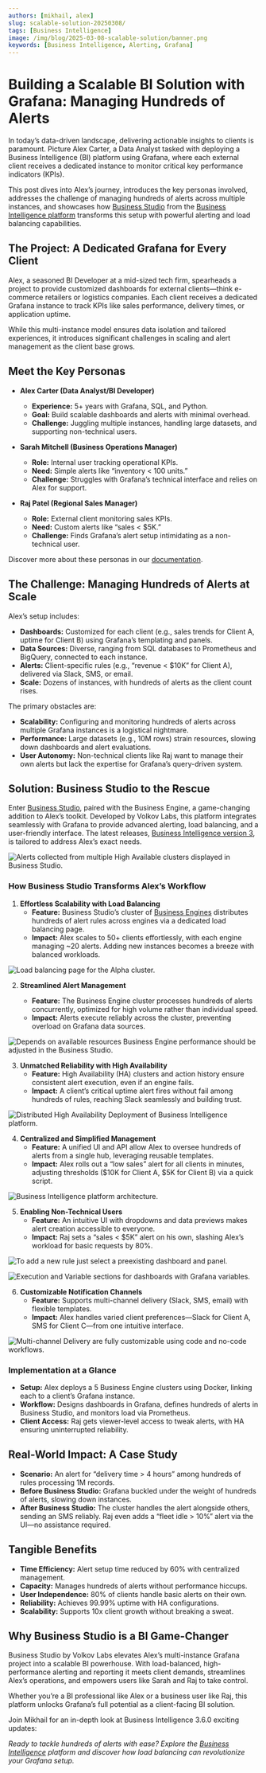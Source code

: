 ```yaml
---
authors: [mikhail, alex]
slug: scalable-solution-20250308/
tags: [Business Intelligence]
image: /img/blog/2025-03-08-scalable-solution/banner.png
keywords: [Business Intelligence, Alerting, Grafana]
---
```



# Building a Scalable BI Solution with Grafana: Managing Hundreds of Alerts

In today’s data-driven landscape, delivering actionable insights to clients is paramount. Picture Alex Carter, a Data Analyst tasked with deploying a Business Intelligence (BI) platform using Grafana, where each external client receives a dedicated instance to monitor critical key performance indicators (KPIs).

This post dives into Alex’s journey, introduces the key personas involved, addresses the challenge of managing hundreds of alerts across multiple instances, and showcases how [Business Studio](/big/studio/) from the [Business Intelligence platform](/big/) transforms this setup with powerful alerting and load balancing capabilities.

<Youtube
  id="aOFfKYsZ9XM"
  title="Building a Scalable BI Solution with Grafana: Managing Hundreds of Alerts"
/>

## The Project: A Dedicated Grafana for Every Client

Alex, a seasoned BI Developer at a mid-sized tech firm, spearheads a project to provide customized dashboards for external clients—think e-commerce retailers or logistics companies. Each client receives a dedicated Grafana instance to track KPIs like sales performance, delivery times, or application uptime.

While this multi-instance model ensures data isolation and tailored experiences, it introduces significant challenges in scaling and alert management as the client base grows.

## Meet the Key Personas

- **Alex Carter (Data Analyst/BI Developer)**

  - **Experience:** 5+ years with Grafana, SQL, and Python.
  - **Goal:** Build scalable dashboards and alerts with minimal overhead.
  - **Challenge:** Juggling multiple instances, handling large datasets, and supporting non-technical users.

- **Sarah Mitchell (Business Operations Manager)**

  - **Role:** Internal user tracking operational KPIs.
  - **Need:** Simple alerts like “inventory < 100 units.”
  - **Challenge:** Struggles with Grafana’s technical interface and relies on Alex for support.

- **Raj Patel (Regional Sales Manager)**
  - **Role:** External client monitoring sales KPIs.
  - **Need:** Custom alerts like “sales < $5K.”
  - **Challenge:** Finds Grafana’s alert setup intimidating as a non-technical user.

Discover more about these personas in our [documentation](/big/personas/).

## The Challenge: Managing Hundreds of Alerts at Scale

Alex’s setup includes:

- **Dashboards:** Customized for each client (e.g., sales trends for Client A, uptime for Client B) using Grafana’s templating and panels.
- **Data Sources:** Diverse, ranging from SQL databases to Prometheus and BigQuery, connected to each instance.
- **Alerts:** Client-specific rules (e.g., “revenue < $10K” for Client A), delivered via Slack, SMS, or email.
- **Scale:** Dozens of instances, with hundreds of alerts as the client count rises.

The primary obstacles are:

- **Scalability:** Configuring and monitoring hundreds of alerts across multiple Grafana instances is a logistical nightmare.
- **Performance:** Large datasets (e.g., 10M rows) strain resources, slowing down dashboards and alert evaluations.
- **User Autonomy:** Non-technical clients like Raj want to manage their own alerts but lack the expertise for Grafana’s query-driven system.

## Solution: Business Studio to the Rescue

Enter [Business Studio](/big/studio/), paired with the Business Engine, a game-changing addition to Alex’s toolkit. Developed by Volkov Labs, this platform integrates seamlessly with Grafana to provide advanced alerting, load balancing, and a user-friendly interface. The latest releases, [Business Intelligence version 3](/big/release/), is tailored to address Alex’s exact needs.

<Image
  title="Alerts collected from multiple High Available clusters displayed in Business Studio."
  src="/img/blog/2025-03-08-scalable-solution/alerting.png"
/>

### How Business Studio Transforms Alex’s Workflow

1. **Effortless Scalability with Load Balancing**
   - **Feature:** Business Studio’s cluster of [Business Engines](/big/studio/manage-business-engines/) distributes hundreds of alert rules across engines via a dedicated load balancing page.
   - **Impact:** Alex scales to 50+ clients effortlessly, with each engine managing ~20 alerts. Adding new instances becomes a breeze with balanced workloads.

<Image
  title="Load balancing page for the Alpha cluster."
  src="/img/blog/2025-03-08-scalable-solution/load-balancing.png"
/>

2. **Streamlined Alert Management**

   - **Feature:** The Business Engine cluster processes hundreds of alerts concurrently, optimized for high volume rather than individual speed.
   - **Impact:** Alerts execute reliably across the cluster, preventing overload on Grafana data sources.

<Image
  title="Depends on available resources Business Engine performance should be adjusted in the Business Studio."
  src="/img/blog/2025-03-08-scalable-solution/processing.png"
/>

3. **Unmatched Reliability with High Availability**
   - **Feature:** High Availability (HA) clusters and action history ensure consistent alert execution, even if an engine fails.
   - **Impact:** A client’s critical uptime alert fires without fail among hundreds of rules, reaching Slack seamlessly and building trust.

<Image
  title="Distributed High Availability Deployment of Business Intelligence platform."
  src="/img/big/high-availability/overview.png"
/>

4. **Centralized and Simplified Management**
   - **Feature:** A unified UI and API allow Alex to oversee hundreds of alerts from a single hub, leveraging reusable templates.
   - **Impact:** Alex rolls out a “low sales” alert for all clients in minutes, adjusting thresholds ($10K for Client A, $5K for Client B) via a quick script.

<Image
  title="Business Intelligence platform architecture."
  src="/img/big/platform.png"
/>

5. **Enabling Non-Technical Users**
   - **Feature:** An intuitive UI with dropdowns and data previews makes alert creation accessible to everyone.
   - **Impact:** Raj sets a “sales < $5K” alert on his own, slashing Alex’s workload for basic requests by 80%.

<Image
  title="To add a new rule just select a preexisting dashboard and panel."
  src="/img/big/business-alerting/new-rule.png"
/>

<Image
  title="Execution and Variable sections for dashboards with Grafana variables."
  src="/img/big/business-alerting/exec.png"
/>

6. **Customizable Notification Channels**
   - **Feature:** Supports multi-channel delivery (Slack, SMS, email) with flexible templates.
   - **Impact:** Alex handles varied client preferences—Slack for Client A, SMS for Client C—from one intuitive interface.

<Image
  title="Multi-channel Delivery are fully customizable using code and no-code workflows."
  src="/img/blog/2025-03-08-scalable-solution/actions.png"
/>

### Implementation at a Glance

- **Setup:** Alex deploys a 5 Business Engine clusters using Docker, linking each to a client’s Grafana instance.
- **Workflow:** Designs dashboards in Grafana, defines hundreds of alerts in Business Studio, and monitors load via Prometheus.
- **Client Access:** Raj gets viewer-level access to tweak alerts, with HA ensuring uninterrupted reliability.

## Real-World Impact: A Case Study

- **Scenario:** An alert for “delivery time > 4 hours” among hundreds of rules processing 1M records.
- **Before Business Studio:** Grafana buckled under the weight of hundreds of alerts, slowing down instances.
- **After Business Studio:** The cluster handles the alert alongside others, sending an SMS reliably. Raj even adds a “fleet idle > 10%” alert via the UI—no assistance required.

## Tangible Benefits

- **Time Efficiency:** Alert setup time reduced by 60% with centralized management.
- **Capacity:** Manages hundreds of alerts without performance hiccups.
- **User Independence:** 80% of clients handle basic alerts on their own.
- **Reliability:** Achieves 99.99% uptime with HA configurations.
- **Scalability:** Supports 10x client growth without breaking a sweat.

## Why Business Studio is a BI Game-Changer

Business Studio by Volkov Labs elevates Alex’s multi-instance Grafana project into a scalable BI powerhouse. With load-balanced, high-performance alerting and reporting it meets client demands, streamlines Alex’s operations, and empowers users like Sarah and Raj to take control.

Whether you’re a BI professional like Alex or a business user like Raj, this platform unlocks Grafana’s full potential as a client-facing BI solution.

Join Mikhail for an in-depth look at Business Intelligence 3.6.0 exciting updates:

<Youtube
  id="cE7fLoB0YSM"
  title="Check out the highlights in this quick video and see how BI 3.6.0 can transform your dashboards!"
/>

_Ready to tackle hundreds of alerts with ease? Explore the [Business Intelligence](/big/) platform and discover how load balancing can revolutionize your Grafana setup._

<Feedback />
